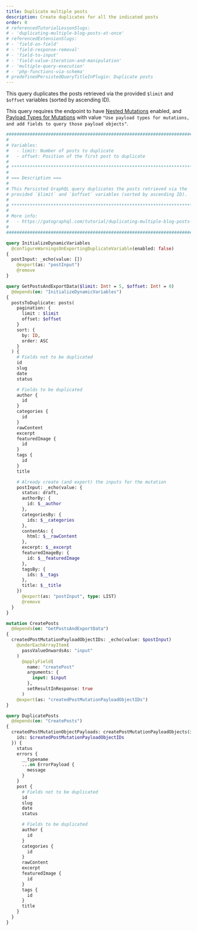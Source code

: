 ```yaml
---
title: Duplicate multiple posts
description: Create duplicates for all the indicated posts
order: 0
# referencedTutorialLessonSlugs:
# - 'duplicating-multiple-blog-posts-at-once'
# referencedExtensionSlugs:
# - 'field-on-field'
# - 'field-response-removal'
# - 'field-to-input'
# - 'field-value-iteration-and-manipulation'
# - 'multiple-query-execution'
# - 'php-functions-via-schema'
# predefinedPersistedQueryTitleInPlugin: Duplicate posts
---
```


This query duplicates the posts retrieved via the provided `$limit` and `$offset` variables (sorted by ascending ID).

<Banner type='important'>

This query requires the endpoint to have [Nested Mutations](/guides/schema/using-nested-mutations) enabled, and [Payload Types for Mutations](/guides/config/returning-a-payload-object-or-the-mutated-entity-for-mutations) with value `"Use payload types for mutations, and add fields to query those payload objects"`.

</Banner>

```graphql
########################################################################
# 
# Variables:
#   - limit: Number of posts to duplicate
#   - offset: Position of the first post to duplicate
# 
# *********************************************************************
#
# === Description ===
#
# This Persisted GraphQL query duplicates the posts retrieved via the
# provided `$limit` and `$offset` variables (sorted by ascending ID).
#
# *********************************************************************
#
# More info:
#   - https://gatographql.com/tutorial/duplicating-multiple-blog-posts-at-once/
#
########################################################################

query InitializeDynamicVariables
  @configureWarningsOnExportingDuplicateVariable(enabled: false)
{
  postInput: _echo(value: [])
    @export(as: "postInput")
    @remove
}

query GetPostsAndExportData($limit: Int! = 5, $offset: Int! = 0)
  @depends(on: "InitializeDynamicVariables")
{
  postsToDuplicate: posts(
    pagination: {
      limit : $limit
      offset: $offset
    }
    sort: {
      by: ID,
      order: ASC
    }
  ) {
    # Fields not to be duplicated
    id
    slug
    date
    status

    # Fields to be duplicated
    author {
      id
    }
    categories {
      id
    }
    rawContent
    excerpt
    featuredImage {
      id
    }
    tags {
      id
    }
    title

    # Already create (and export) the inputs for the mutation
    postInput: _echo(value: {
      status: draft,
      authorBy: {
        id: $__author
      },
      categoriesBy: {
        ids: $__categories
      },
      contentAs: {
        html: $__rawContent
      },
      excerpt: $__excerpt
      featuredImageBy: {
        id: $__featuredImage
      },
      tagsBy: {
        ids: $__tags
      },
      title: $__title
    })
      @export(as: "postInput", type: LIST)
      @remove
  }
}

mutation CreatePosts
  @depends(on: "GetPostsAndExportData")
{
  createdPostMutationPayloadObjectIDs: _echo(value: $postInput)
    @underEachArrayItem(
      passValueOnwardsAs: "input"
    )
      @applyField(
        name: "createPost"
        arguments: {
          input: $input
        },
        setResultInResponse: true
      )
    @export(as: "createdPostMutationPayloadObjectIDs")
}

query DuplicatePosts
  @depends(on: "CreatePosts")
{
  createdPostMutationObjectPayloads: createPostMutationPayloadObjects(input: {
    ids: $createdPostMutationPayloadObjectIDs
  }) {
    status
    errors {
      __typename
      ...on ErrorPayload {
        message
      }
    }
    post {
      # Fields not to be duplicated
      id
      slug
      date
      status

      # Fields to be duplicated
      author {
        id
      }
      categories {
        id
      }
      rawContent
      excerpt
      featuredImage {
        id
      }
      tags {
        id
      }
      title
    }
  }
}
```
